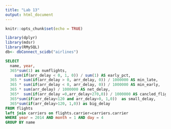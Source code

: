 ```yaml
---
title: "Lab 13"
output: html_document
---
```


```r
knitr::opts_chunk$set(echo = TRUE)
```

```r
library(dplyr)
library(mdsr)
library(RMySQL)
db<- dbConnect_scidb("airlines")

```

```sql
SELECT 
  name, year, 
  365*sum(1) as numflights,
    sum(if(arr_delay < 0, 1, 0)) / sum(1) AS early_pct,
  365 * sum(if(arr_delay > 0, arr_delay, 0)) / 1000000 AS min_late,
  365 * sum(if(arr_delay < 0, arr_delay, 0)) / 1000000 AS min_early,
  365 * sum(arr_delay) / 1000000 AS net_delay,
  365*  sum(if(arr_delay =0,arr_delay+270,0)) / 1000000 AS cancled_flight,
  365*sum(if(arr_delay<120 and arr_delay>0, 1,0))  as small_delay,
  365*sum(if(arr_delay>120, 1,0)) as big_delay
FROM flights
left join carriers on flights.carrier=carriers.carrier
WHERE year = 2014 AND month = 1 AND day = 4
GROUP BY name


```




